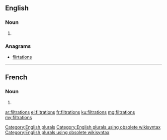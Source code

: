 ==English==

===Noun===
{{head|en}}

# {{plural of|filtration}}

===Anagrams===
* [[flirtations#English|flirtations]]

[[Category:English plurals]][[Category:English plurals using obsolete wikisyntax]][[Category:English plurals using obsolete wikisyntax]]

----

==French==

===Noun===
{{head|fr|g=f-p}}

# {{plural of|filtration|lang=fr}}

[[ar:filtrations]]
[[el:filtrations]]
[[fr:filtrations]]
[[ku:filtrations]]
[[mg:filtrations]]
[[my:filtrations]]